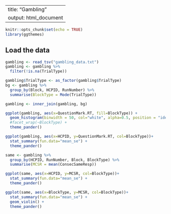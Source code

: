 
---
title: "Gambling"
output: html_document
---

```r
knitr::opts_chunk$set(echo = TRUE)
library(ggthemes)
```

## Load the data

```r
gambling <- read_tsv("gambling_data.txt")
gambling <- gambling %>%
  filter(!is.na(TrialType)) 

gambling$TrialType <- as_factor(gambling$TrialType)
bg <- gambling %>%
  group_by(Block, HCPID, RunNumber) %>%
  summarise(BlockType = Mode(TrialType))

gambling <- inner_join(gambling, bg)
```


```r
ggplot(gambling, aes(x=QuestionMark.RT, fill=BlockType)) +
  geom_histogram(binwidth = 50, col="white", alpha=0.5, position = "identity") +
  #facet_wrap(~BlockType) +
  theme_pander()

ggplot(gambling, aes(x=HCPID, y=QuestionMark.RT, col=BlockType))+
  stat_summary(fun.data="mean_se") +
  theme_pander()

same <- gambling %>%
  group_by(HCPID, RunNumber, Block, BlockType) %>%
  summarise(MCSR = mean(ConsecSameResp))

ggplot(same, aes(x=HCPID, y=MCSR, col=BlockType))+
  stat_summary(fun.data="mean_se") +
  theme_pander()

ggplot(same, aes(x=BlockType, y=MCSR, col=BlockType))+
  stat_summary(fun.data="mean_se") +
  geom_violin() +
  theme_pander()
```